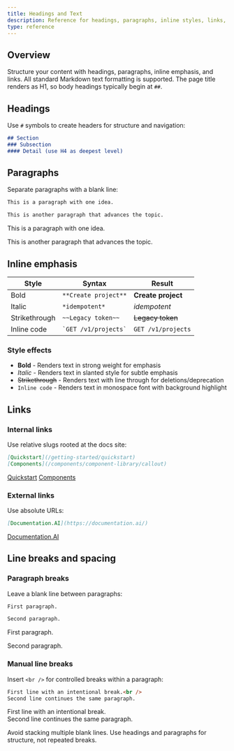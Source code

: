```yaml
---
title: Headings and Text
description: Reference for headings, paragraphs, inline styles, links, and spacing in MDX.
type: reference
---
```


## Overview

Structure your content with headings, paragraphs, inline emphasis, and links. All standard Markdown text formatting is supported. The page title renders as H1, so body headings typically begin at `##`.

## Headings

Use `#` symbols to create headers for structure and navigation:

````markdown
## Section
### Subsection  
#### Detail (use H4 as deepest level)
````

## Paragraphs

Separate paragraphs with a blank line:

````markdown
This is a paragraph with one idea.

This is another paragraph that advances the topic.
````

This is a paragraph with one idea.

This is another paragraph that advances the topic.

## Inline emphasis

| Style         | Syntax                   | Result             |
| ------------- | ------------------------ | ------------------ |
| Bold          | `**Create project**`     | **Create project** |
| Italic        | `*idempotent*`           | *idempotent*       |
| Strikethrough | `~~Legacy token~~`       | ~~Legacy token~~   |
| Inline code   | `` `GET /v1/projects` `` | `GET /v1/projects` |

### Style effects

- **Bold** - Renders text in strong weight for emphasis
- *Italic* - Renders text in slanted style for subtle emphasis  
- ~~Strikethrough~~ - Renders text with line through for deletions/deprecation
- `Inline code` - Renders text in monospace font with background highlight

## Links

### Internal links

Use relative slugs rooted at the docs site:

````markdown
[Quickstart](/getting-started/quickstart)
[Components](/components/component-library/callout)
````

[Quickstart](/getting-started/quickstart)
[Components](/components/component-library/callout)

### External links

Use absolute URLs:

````markdown
[Documentation.AI](https://documentation.ai/)
````

[Documentation.AI](https://documentation.ai/)

## Line breaks and spacing

### Paragraph breaks

Leave a blank line between paragraphs:

````markdown
First paragraph.

Second paragraph.
````

First paragraph.

Second paragraph.

### Manual line breaks

Insert `<br />` for controlled breaks within a paragraph:

````markdown
First line with an intentional break.<br />
Second line continues the same paragraph.
````

First line with an intentional break.<br />
Second line continues the same paragraph.

<Callout kind="info">
  Avoid stacking multiple blank lines. Use headings and paragraphs for structure, not repeated breaks.
</Callout>